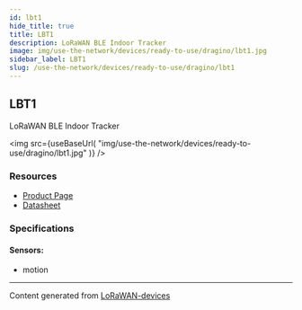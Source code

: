 ```yaml
---
id: lbt1
hide_title: true
title: LBT1
description: LoRaWAN BLE Indoor Tracker
image: img/use-the-network/devices/ready-to-use/dragino/lbt1.jpg
sidebar_label: LBT1
slug: /use-the-network/devices/ready-to-use/dragino/lbt1
---
```



## LBT1

LoRaWAN BLE Indoor Tracker

<img
src={useBaseUrl(
"img/use-the-network/devices/ready-to-use/dragino/lbt1.jpg"
)}
/>

### Resources

- [Product Page](http://www.dragino.com/products/lora-lorawan-end-node/item/165-lbt1.html)
- [Datasheet](http://www.dragino.com/downloads/index.php?dir=LoRa_End_Node/LBT1/)

### Specifications

#### Sensors:
- motion



---
Content generated from [LoRaWAN-devices](https://github.com/TheThingsNetwork/lorawan-devices)